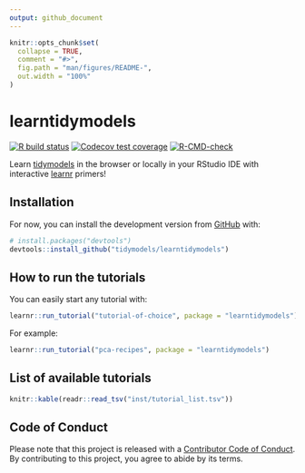 ```yaml
---
output: github_document
---
```


<!-- README.md is generated from README.Rmd. Please edit that file -->

```r
knitr::opts_chunk$set(
  collapse = TRUE,
  comment = "#>",
  fig.path = "man/figures/README-",
  out.width = "100%"
)
```

# learntidymodels

<!-- badges: start -->
[![R build status](https://github.com/tidymodels/learntidymodels/workflows/R-CMD-check/badge.svg)](https://github.com/tidymodels/learntidymodels/actions)
[![Codecov test coverage](https://codecov.io/gh/tidymodels/learntidymodels/branch/master/graph/badge.svg)](https://codecov.io/gh/tidymodels/learntidymodels?branch=master)
[![R-CMD-check](https://github.com/tidymodels/learntidymodels/workflows/R-CMD-check/badge.svg)](https://github.com/tidymodels/learntidymodels/actions)
<!-- badges: end -->

Learn [tidymodels](https://www.tidymodels.org/) in the browser or locally in 
your RStudio IDE with interactive [learnr](https://rstudio.github.io/learnr/) primers!

## Installation

For now, you can install the development version from [GitHub](https://github.com/) with:

``` r
# install.packages("devtools")
devtools::install_github("tidymodels/learntidymodels")
```
## How to run the tutorials

You can easily start any tutorial with:

``` r
learnr::run_tutorial("tutorial-of-choice", package = "learntidymodels")
```

For example:

``` r
learnr::run_tutorial("pca-recipes", package = "learntidymodels")
```

## List of available tutorials

```r
knitr::kable(readr::read_tsv("inst/tutorial_list.tsv"))
```


## Code of Conduct
  
Please note that this project is released with a [Contributor Code of Conduct](https://contributor-covenant.org/version/2/0/CODE_OF_CONDUCT.html). By contributing to this project, you agree to abide by its terms.
  

